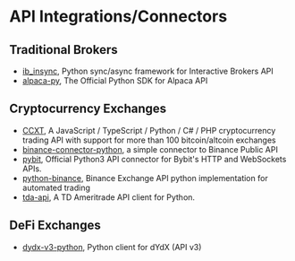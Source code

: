 # API Integrations/Connectors


## Traditional Brokers
- [ib_insync](https://github.com/erdewit/ib_insync), Python sync/async framework for Interactive Brokers API
- [alpaca-py](https://github.com/alpacahq/alpaca-py), The Official Python SDK for Alpaca API


## Cryptocurrency Exchanges
- [CCXT](https://github.com/ccxt/ccxt), A JavaScript / TypeScript / Python / C# / PHP cryptocurrency trading API with support for more than 100 bitcoin/altcoin exchanges
- [binance-connector-python](https://github.com/binance/binance-connector-python), a simple connector to Binance Public API
- [pybit](https://github.com/bybit-exchange/pybit), Official Python3 API connector for Bybit's HTTP and WebSockets APIs.
- [python-binance](https://github.com/sammchardy/python-binance), Binance Exchange API python implementation for automated trading
- [tda-api](https://github.com/alexgolec/tda-api), A TD Ameritrade API client for Python.


## DeFi Exchanges
- [dydx-v3-python](https://github.com/dydxprotocol/dydx-v3-python), Python client for dYdX (API v3)